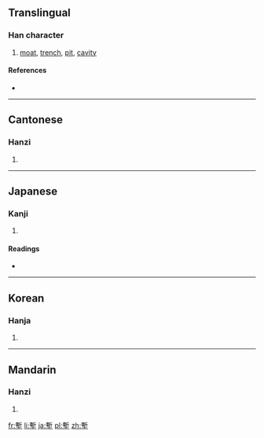 {{also|堑}}
==Translingual==

===Han character===
{{Han char|rn=32|rad=土|as=11|sn=14|four=5210<sub>4</sub>|canj=十中土 (JLG)|ids=⿱[[斬]][[土]]}}

# [[moat]], [[trench]], [[pit]], [[cavity]]

====References====
* {{Han ref|kx=0237.030|dkj=05394|dj=0475.090|hdz=10478.080|uh=5879|ud=22649|bh=B9D5|bd=47573}}

----

==Cantonese==

===Hanzi===
{{yue-hanzi|jyut=[[cim3]]|y=chim3|sim=堑}}

# {{defn|lang=yue|sort=土11}}

----

==Japanese==

===Kanji===
{{ja-kanji|grade=|rs=土11}}

# {{defn|lang=ja|sort=土11}}

====Readings====
* {{ja-readings|on=[[ざん]] (zan), [[せん]] (sen)|kun=[[ほり]] (hori)}}

----

==Korean==

===Hanja===
{{ko-hanja|hangeul=참|rv=cham|mr=ch'am}}

# {{defn|lang=ko|sort=土11}}

----

==Mandarin==

===Hanzi===
{{cmn-hanzi|sim=堑|pin=[[mò]] ([[mo4]]), [[qiàn]] ([[qian4]])|wg=mo<sup>4</sup>, ch'ien<sup>4</sup>}}

# {{defn|lang=cmn|sort=土11}}

[[fr:塹]]
[[li:塹]]
[[ja:塹]]
[[pl:塹]]
[[zh:塹]]